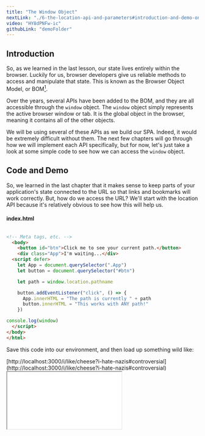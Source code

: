 ```yaml
---
title: "The Window Object"
nextLink: "./6-the-location-api-and-parameters#introduction-and-demo-one"
video: "HY8dPNFw-ic"
githubLink: "demoFolder"
---
```



## **Introduction**

So, as we learned in the last lesson, our state lives entirely within the browser. Luckily for us, browser developers give us reliable methods to access and manipulate that state. This is known as the Browser Object Model, or BOM[^1].

Over the years, several APIs have been added to the BOM, and they are all accessible through the `window` object. The `window` object simply represents the active browser window or tab. It is the global object in the browser, meaning it contains all of the other objects.

We will be using several of these APIs as we build our SPA. Indeed, it would be extremely difficult without them. The next few chapters will go through how we will implement each API specifically, but for now, let's just take a look at some simple code to see how we can access the `window` object.

## **Code and Demo**

So, we learned in the last chapter that it makes sense to keep parts of your application's state connected to the URL so that links and bookmarks will work correctly. But, how do we access the URL? We'll start with the location API because it's relatively obvious to see how this will help us.

<CodeBlock>
<h4>index.html</h4>

```html

<!-- Meta tags, etc. -->
  <body>
    <button id="btn">Click me to see your current path.</button>
    <div class="App">I'm waiting...</div>
  <script defer>
    let App = document.querySelector(".App")
    let button = document.querySelector("#btn")

    let path = window.location.pathname

    button.addEventListener("click", () => {
      App.innerHTML = "The path is currently " + path
      button.innerHTML = "This works with ANY path!"
    })

console.log(window)
  </script>
</body>
</html>
```
</CodeBlock>

Save this code into our environment, and then load up something wild like:

<CodeBlock>
[http://localhost:3000/i/like/cheese?i-hate-nazis#controversial](http://localhost:3000/i/like/cheese?i-hate-nazis#controversial)
</CodeBlock>

<IFrame
  src="/demos/client-side-routing/5-the-window-object/demo/START-HERE/i/like/cheese?i-hate-nazis#controversial"
/>

Press the button. Hmm, only part of that path was recorded. Where did everything after the question mark go? Press F12 again and check out that console log. Open the object. I purposefully logged the entire window object to the console so you could see how much is in here. Scroll down to “location” and look in there. Pretty crazy, right? But, there's a ton of really helpful information in there that we're gonna exploit as we continue our journey.

First, we have one very helpful property that I made really obvious with that button. This is the pathname. This is everything after the hostname of your website, including the '/'. This is the most important and most obvious part of the URL to the user, especially when they bookmark it. They want to know that “/i/like/cheese” will lead to the same information every time!

We generally want to target the path when we're doing client-side routing because every other part of the URL is variable. If your website is hosted on http://KanyeWestRulesForever.com, [^2] you probably want to change the domain. But, if you used the “href” property when building your site, then you'll have to change every single line of code that references this. Relative links are much more flexible, and they're the standard for modern web development.

Next, let's discuss the two main methods of programmatic customization in our arsenal. As you can see, we're going to rely on the path to know exactly where we are in the app, so we can't serve different content based on the path unless we use some of the state persistence techniques we'll talk about in chapter 8. Luckily, the location API sequesters anything written after a '?' or a '#' as 'search' parameters or 'hash' fragments respectively.

For our search parameters, we have “?i-hate-nazis”[^3], and our hash fragment is "#controversial”. The search parameters are very aptly named, as they help us respond to the user's custom input. Generally, this will be used to query a database somewhere for specialized information. We can use this input to determine what we show the user, and I hope that it's easy to see how that could be useful in a variety of situations.

The main difference with hash fragments is that they are usually used by web designers to apply “breadcrumbs” within a single page without requiring navigation to an entirely new page. In other words, the hash fragment in the url can be used to direct the user to a particular part of the page. However, it is not limited to this, and developers have used hash fragments as a routing mechanism for their entire web sites in the past. While this is outdated and unrecommended, it shows that we are not limited to using fragments for simple in-page navigation.

## **Conclusion**

We're going to be exploring the location object and the various parameters in greater detail in the next chapter, but I hope that you can see how this will be useful in our app. We can use the URL as a way to store state-- both by storing the user's location in the pathname and by processing user input with search and hash parameters. This is just a taste of the power of the BOM, and we'll be using it extensively in the next few chapters. Next, we examine a few ways to use parameters to make our app more dynamic.

As always, there's link to the code at the bottom of the page.

[^1]: 1: [This is a pretty decent resource for learning about the BOM.](https://www.javascripttutorial.net/javascript-bom/)
[^2]: 2: To clarify, I think that Kanye West is an ass.
[^3]: 3: If you are a Nazi, please stop reading my tutorial. In fact, just stop.
